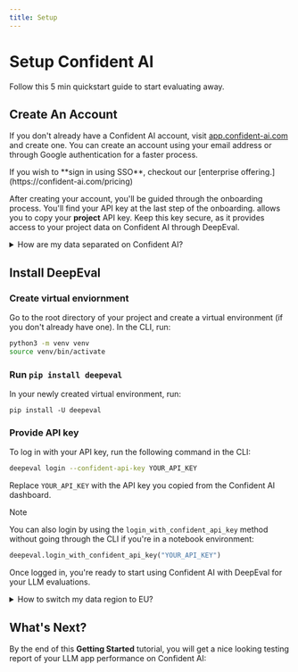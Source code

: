 ```yaml
---
title: Setup
---
```




# Setup Confident AI

Follow this 5 min quickstart guide to start evaluating away.

## Create An Account

If you don't already have a Confident AI account, visit [app.confident-ai.com](https://app.confident-ai.com) and create one. You can create an account using your email address or through Google authentication for a faster process.

<Callout>
  If you wish to **sign in using SSO**, checkout our [enterprise
  offering.](https://confident-ai.com/pricing)
</Callout>

After creating your account, you'll be guided through the onboarding process. You'll find your API key at the last step of the onboarding. allows you to copy your **project** API key. Keep this key secure, as it provides access to your project data on Confident AI through DeepEval.

<details>

<summary>How are my data separated on Confident AI?</summary>

During onboarding, Confident AI automatically creates:

    - An organization to group all your projects and team members
    - Your first project within that organization

As your team grows, you can:

    - Create multiple projects to organize different LLM use cases
    - Add team members to specific projects they need access to - Keep data separate between projects for better organization and security

For more information, on how data is separated and organization is structured, [visit the data handling page.](/docs/data-handling)

</details>

## Install DeepEval

### Create virtual enviornment

Go to the root directory of your project and create a virtual environment (if you don't already have one). In the CLI, run:

```bash copy
python3 -m venv venv
source venv/bin/activate
```

### Run `pip install deepeval`

In your newly created virtual environment, run:

```
pip install -U deepeval
```

### Provide API key

To log in with your API key, run the following command in the CLI:

```bash
deepeval login --confident-api-key YOUR_API_KEY
```

Replace `YOUR_API_KEY` with the API key you copied from the Confident AI dashboard.

> [!NOTE]
>
> You can also login by using the `login_with_confident_api_key` method without going through the CLI if you're in a notebook environment:
>
> ```python
> deepeval.login_with_confident_api_key("YOUR_API_KEY")
> ```

Once logged in, you're ready to start using Confident AI with DeepEval for your LLM evaluations.

<details>

<summary>How to switch my data region to EU?</summary>

Confident AI's data lives in the US by default, but if you're a customer with a data residency in the EU, you'll need to run this command to point `deepeval` to use Confdient AI's API endpoints on our EU servers and databases instead:

```bash
deepeval confident-set-url EU
```

This step is only required if you've created an account in the EU data region. For more information on data residency, [click here.](/docs/data-handling#data-residency)

</details>

## What's Next?

By the end of this **Getting Started** tutorial, you will get a nice looking testing report of your LLM app performance on Confident AI:

<VideoDisplayer
  src="https://confident-docs.s3.us-east-1.amazonaws.com/evaluation:overview.mp4"
  width="100%"
  title="Unit-testing (powered by DeepEval) on Confident AI"
/>